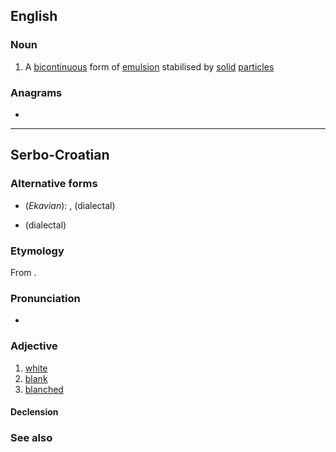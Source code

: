 ==English==

===Noun===
{{en-noun}}

# A [[bicontinuous]] form of [[emulsion]] stabilised by [[solid]] [[particle]]s

===Anagrams===
* {{anagrams|en|Bilje}}

----

==Serbo-Croatian==

===Alternative forms===
* (''Ekavian''): {{l|sh|bȅo}}, {{l|sh|bȇl}} (dialectal)
* {{l|sh|bȉo}} (dialectal)

===Etymology===
From {{inh|sh|sla-pro|*bělъ}}.

===Pronunciation===
* {{IPA|/bjêːl/|lang=sh}}

===Adjective===
{{sh-adj|head=bijȇl|def=bijȇlī|comp=bjèljī}}

# [[white]]
# [[blank]]
# [[blanched]]

====Declension====
{{sh-adj-full|bijel|o|bjelj|e}}

===See also===
{{table:colors/sh}}